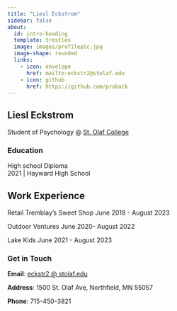 ```yaml
---
title: "Liesl Eckstrom"
sidebar: false
about:
  id: intro-heading
  template: trestles
  image: images/profilepic.jpg
  image-shape: rounded
  links:
    - icon: envelope
      href: mailto:eckstr2@stolaf.edu
    - icon: github
      href: https://github.com/proback
---
```


::: {#intro-heading}
## Liesl Eckstrom

Student of Psychology @ [St. Olaf College](https://wp.stolaf.edu/)

### Education

High school Diploma <br> 2021 \| Hayward High School

## Work Experience

Retail
Tremblay's Sweet Shop
  June 2018 - August 2023

Outdoor Ventures
  June 2020- August 2022

Lake Kids
  June 2021 - August 2023


:::

### Get in Touch

**Email**: <a href='mailto:eckstr2@stolaf.edu'>eckstr2 @ stolaf.edu</a>

**Address**: 1500 St. Olaf Ave, Northfield, MN 55057

**Phone**: 715-450-3821
